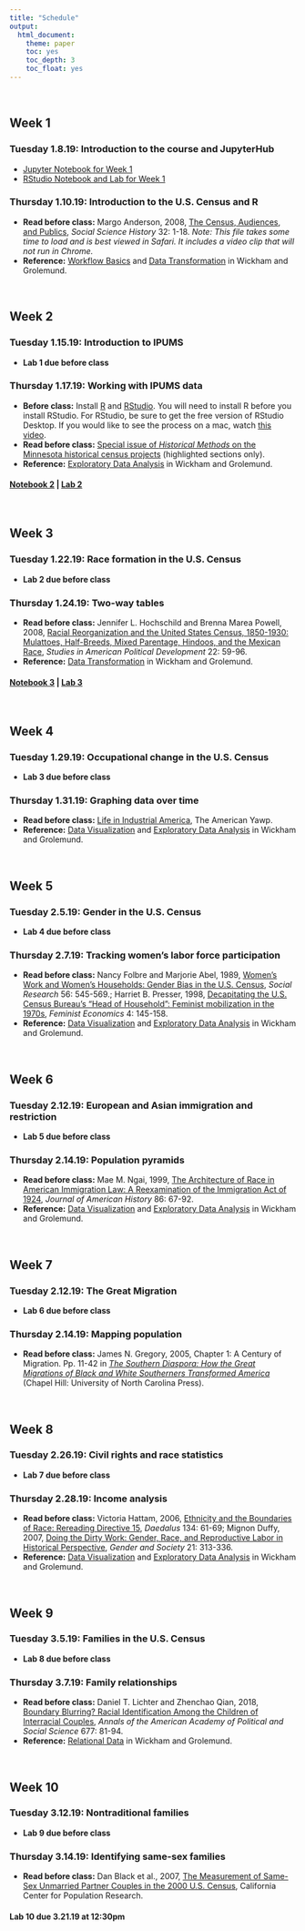 ```yaml
---
title: "Schedule"
output:
  html_document:
    theme: paper
    toc: yes
    toc_depth: 3
    toc_float: yes
---
```


$~$

## Week 1
### Tuesday 1.8.19: Introduction to the course and JupyterHub
- [Jupyter Notebook for Week 1](https://mybinder.org/v2/gh/ekmerchant/sts112/master?filepath=Week_1.ipynb)
- [RStudio Notebook and Lab for Week 1](https://rstudio.cloud/project/164154)

### Thursday 1.10.19: Introduction to the U.S. Census and R
- **Read before class:** Margo Anderson, 2008, [The Census, Audiences, and Publics](http://emilyklancher.com/teaching/Anderson.html), *Social Science History* 32: 1-18. *Note: This file takes some time to load and is best viewed in Safari. It includes a video clip that will not run in Chrome.*
- **Reference:** [Workflow Basics](https://r4ds.had.co.nz/workflow-basics.html) and [Data Transformation](https://r4ds.had.co.nz/transform.html) in Wickham and Grolemund.

$~$

## Week 2
### Tuesday 1.15.19: Introduction to IPUMS
- **Lab 1 due before class**

### Thursday 1.17.19: Working with IPUMS data
- **Before class:** Install [R](https://cran.cnr.berkeley.edu/) and [RStudio](https://www.rstudio.com/products/rstudio/download/). You will need to install R before you install RStudio. For RStudio, be sure to get the free version of RStudio Desktop. If you would like to see the process on a mac, watch [this video](https://youtu.be/EmZqlcKkJMM).
- **Read before class:** [Special issue of *Historical Methods* on the Minnesota historical census projects](readings/Minnesota_Historical_Census.pdf) (highlighted sections only).
- **Reference:** [Exploratory Data Analysis](https://r4ds.had.co.nz/exploratory-data-analysis.html) in Wickham and Grolemund.

#### [Notebook 2](r_files/Notebook2.nb.html) | [Lab 2](r_files/Lab2.nb.html)

$~$

## Week 3
### Tuesday 1.22.19: Race formation in the U.S. Census
- **Lab 2 due before class**

### Thursday 1.24.19: Two-way tables
- **Read before class:** Jennifer L. Hochschild and Brenna Marea Powell, 2008, [Racial Reorganization and the United States Census, 1850-1930: Mulattoes, Half-Breeds, Mixed Parentage, Hindoos, and the Mexican Race](https://doi.org/10.1017/S0898588X08000047), *Studies in American Political Development* 22: 59-96.
- **Reference:** [Data Transformation](https://r4ds.had.co.nz/transform.html) in Wickham and Grolemund.

#### [Notebook 3](r_files/Notebook3.nb.html) | [Lab 3](r_files/Lab3.nb.html)

$~$

## Week 4
### Tuesday 1.29.19: Occupational change in the U.S. Census
- **Lab 3 due before class**

### Thursday 1.31.19: Graphing data over time  
- **Read before class:** [Life in Industrial America](http://www.americanyawp.com/text/18-industrial-america/), The American Yawp.
- **Reference:** [Data Visualization](https://r4ds.had.co.nz/data-visualisation.html) and [Exploratory Data Analysis](https://r4ds.had.co.nz/exploratory-data-analysis.html) in Wickham and Grolemund.

$~$

## Week 5
### Tuesday 2.5.19: Gender in the U.S. Census
- **Lab 4 due before class**  

### Thursday 2.7.19: Tracking women's labor force participation
- **Read before class:** Nancy Folbre and Marjorie Abel, 1989, [Women's Work and Women's Households: Gender Bias in the U.S. Census](https://www.jstor.org/stable/pdf/40970556.pdf), *Social Research* 56: 545-569.; Harriet B. Presser, 1998, [Decapitating the U.S. Census Bureau's "Head of Household": Feminist mobilization in the 1970s](https://www.tandfonline.com/doi/pdf/10.1080/135457098338356), *Feminist Economics* 4: 145-158.
- **Reference:** [Data Visualization](https://r4ds.had.co.nz/data-visualisation.html) and [Exploratory Data Analysis](https://r4ds.had.co.nz/exploratory-data-analysis.html) in Wickham and Grolemund.

$~$

## Week 6
### Tuesday 2.12.19: European and Asian immigration and restriction 
- **Lab 5 due before class**  

### Thursday 2.14.19: Population pyramids
- **Read before class:** Mae M. Ngai, 1999, [The Architecture of Race in American Immigration Law: A Reexamination of the Immigration Act of 1924](https://www.jstor.org/stable/pdf/2567407.pdf), *Journal of American History* 86: 67-92.
- **Reference:** [Data Visualization](https://r4ds.had.co.nz/data-visualisation.html) and [Exploratory Data Analysis](https://r4ds.had.co.nz/exploratory-data-analysis.html) in Wickham and Grolemund.

$~$

## Week 7
### Tuesday 2.12.19: The Great Migration  
- **Lab 6 due before class**  

### Thursday 2.14.19: Mapping population
- **Read before class:** James N. Gregory, 2005, Chapter 1: A Century of Migration. Pp. 11-42 in [*The Southern Diaspora: How the Great Migrations of Black and White Southerners Transformed America*](http://ebookcentral.proquest.com/lib/ucdavis/detail.action?docID=413303) (Chapel Hill: University of North Carolina Press).

$~$

## Week 8
### Tuesday 2.26.19: Civil rights and race statistics  
- **Lab 7 due before class**  

### Thursday 2.28.19: Income analysis
- **Read before class:** Victoria Hattam, 2006, [Ethnicity and the Boundaries of Race: Rereading Directive 15](https://www.jstor.org/stable/20027961), *Daedalus* 134: 61-69; Mignon Duffy, 2007, [Doing the Dirty Work: Gender, Race, and Reproductive Labor in Historical Perspective](https://journals.sagepub.com/doi/pdf/10.1177/0891243207300764), *Gender and Society* 21: 313-336.
- **Reference:** [Data Visualization](https://r4ds.had.co.nz/data-visualisation.html) and [Exploratory Data Analysis](https://r4ds.had.co.nz/exploratory-data-analysis.html) in Wickham and Grolemund.

$~$

## Week 9
### Tuesday 3.5.19: Families in the U.S. Census
- **Lab 8 due before class**

### Thursday 3.7.19: Family relationships  
- **Read before class:** Daniel T. Lichter and Zhenchao Qian, 2018, [Boundary Blurring? Racial Identification Among the Children of Interracial Couples](https://journals.sagepub.com/doi/pdf/10.1177/0002716218760507), *Annals of the American Academy of Political and Social Science* 677: 81-94.  
- **Reference:** [Relational Data](https://r4ds.had.co.nz/relational-data.html) in Wickham and Grolemund.

$~$

## Week 10
### Tuesday 3.12.19: Nontraditional families  
- **Lab 9 due before class**

### Thursday 3.14.19: Identifying same-sex families
- **Read before class:** Dan Black et al., 2007, [The Measurement of Same-Sex Unmarried Partner Couples in the 2000 U.S. Census](https://escholarship.org/uc/item/72r1q94b), California Center for Population Research.

#### Lab 10 due 3.21.19 at 12:30pm

